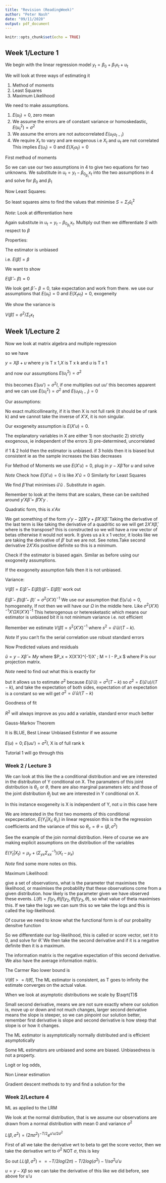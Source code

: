 ```yaml
---
title: "Revision (ReadingWeek)"
author: "Peter Nash"
date: "09/11/2020"
output: pdf_document
---
```


```r
knitr::opts_chunk$set(echo = TRUE)
```

## Week 1/Lecture 1

We begin with the linear regression model 
$y_t = \beta_0 + \beta_1 x_t + u_t$

We will look at three ways of estimating it

1) Method of moments
2) Least Squares
3) Maximum Likelihood

We need to make assumptions. 

1) $E(u_t) = 0$, zero mean
2) We assume the errors are of constant variance or homoskedastic, $E(u^2_t) = \sigma^2$
3) We assume the errors are not autocorrelated $E(u_t u_{t-i})$
4) We require $X_t$ to vary and are exogenous i.e $X_t%$ and $u_t$ are not correlated
This implies $E(u_t) = 0$ and $E(X_t u_t) = 0$

First method of moments

So we can use our two assumptions in 4 to give two equations for two unknowns. We substitute
in $u_t = y_t - \beta_0 _ \beta_1 x_t$ into the two assumptions in 4 and solve for 
$\beta_0$ and $\beta_1$

Now Least Squares:

So least squares aims to find the values that minimise $S = \Sigma_t \hat{u}^2_t$

*Note*: Look at differentiation here

Again substitute in $u_t = y_t - \beta_0 _ \beta_1 x_t$. Multiply out then we
differentiate $S$ with respect to $\beta$

Properties: 

The estimator is unbiased 

i.e. $E(\hat{\beta}) = \beta$

We want to show

$E(\hat{\beta} - \beta) = 0$

We look get $\hat{\beta} - \beta = 0$, take expectation and work from there. 
we use our  assumptions that $E(u_t) = 0$ and $E(X_t u_t) = 0$, exogeneity

We show the variance is

$V(\hat{\beta}) = \sigma^2/\Sigma_t x_t$

## Week 1/Lecture 2

Now we look at matrix algebra and multiple regression

so we have 

$y = X \beta + u$ where $y$ is T x 1,$X$ is T x k and $u$ is T x 1

and now our assumptions $E(u^2_t) = \sigma^2$

this becomes $E(u u') = \sigma^2 I$, if one multiplies out $u u'$ this becomes apparent
and we can use $E(u^2_t) = \sigma^2$ and $E(u_t u_{t-i}) = 0$

Our assumptions: 

No exact multicollinearity, if it is then X is not full rank (it should be of rank k) and
we cannot take the inverse of $X'X$, it is non singular. 

Our exogeneity assumption is $E(X'u) = 0$. 

The explanatory variables in X are either
1) non stochastic
2) strictly exogenous, ie independent of the errors
3) pre-determined, uncorrelated

if 1 & 2 hold then the estimator is unbiased.
if 3 holds then it is biased but consistent ie as the sample increases the bias decreases

For Method of Moments we use  $E(X'u) = 0$, plug in $y - X\hat{\beta}$ for $u$ and solve

*Note* Check how $E(X'u) = 0$ is like $X'\hat{u} = 0$
Similarly for Least Squares

We find $\hat\beta$ that minimises $\hat u' \hat u$ . Substitute in again.

Remember to look at the items that are scalars, these can be switched around 
$y'X\hat\beta = \hat\beta'X'y$
. 

Quadratic form, this is $x' A x$

We get something of the form $y' y - 2\hat\beta X' y + \hat\beta X'X \hat\beta$. 
Taking the derivative of the last term is like taking the derivative of a quadritic so we will get
$2 X' X \hat \beta$, where is the transpose? this is constructed so we will have a row vector of betas
otherwise it would not work. It gives us a k x 1 vector, it looks like we are taking the derivative of $\beta'$ but we are not. See notes.Take second derivative $2 X'X$is positive definite so this is a minimum.

Check if the estimator is biased again. Similar as before using our exogoneity assumptions. 

If the exogoneity assumption fails then it is not unbiased. 

Variance: 

$V(\hat\beta) = E(\hat\beta - E(\hat\beta))(\hat\beta - E(\hat\beta))'$ work out

$E(\hat\beta - \beta)(\hat\beta - \beta)' = \sigma^2(X'X)^{-1}$ We use our assumption that 
$E(u'u) =0$, homogeneity. If not then we will have our $\Omega$ in the middle here. Like
$\sigma^2 (X'X)^{-1}X'\Omega X(X'X)^{-1}$ This heterogenous or heteresketastic which means our estimator is 
unbiased bit it is not minimum variance i.e. not efficient

Remember we estimate $V(\hat\beta)= s^2(X'X)^{-1}$ where $s^2 = \hat u' \hat u/(T-k)$.

*Note* If you can't fix the serial correlation use robust standard errors

Now Predicted values and residuals

$\hat u = y - X \hat \beta = My$ where $P_x = X(X'X)^{-1}X' ; M = I - P_x $ where P is our 
projection matrix. 

*Note* need to find out what this is exactly for

but it allows us to estimate $\sigma^2$ because $E(\hat u' \hat u) = \sigma^2(T-k)$ so 
$\sigma^2 = E(\hat u' u) / (T-k)$, and take the expectation of both sides, expectation of an expectation 
is a constant so we will get $\sigma^2 = \hat u'\hat u / (T-k)$

Goodness of fit

$R^2$ will always improve as you add a variable, standard error much better

Gauss-Markov Theorem

It is BLUE, Best Linear Unbiased Estimtor if we assume

$E(u) = 0; E(u u') = \sigma^2 I$, X is of full rank k

Tutorial 1 will go through this

### Week 2 / Lecture 3

We can look at this like the a conditional distribution and we are interested in the distribution of Y conditional on X. The paramaters of this joint distribution is $\theta_c$ or $\theta$, there are also marginal parameters ietc and those of the joint distribution $\theta_j$ but we are interested in Y conditional on X. 

In this instance exogeneity is X is independent of Y, not u in this case here

We are interested in the first two moments of this conditional expecpecation, $E(Y_t|X_t; \theta_c)$ in linear regression this is the the regression coefficients and the variance of this so $\theta_c = \theta = (\beta, \sigma^2)$

See the example of the join normal distribution. Here of course we are making explicit assumptions on the distribution of the variables

$E(Y_t|X_t) = \mu_y + (\Sigma_{yx} \Sigma^{-1}_{xx})(X_t - \mu_x)$

*Note* find some more notes on this. 

Maximum Likelihood:

give a set of observations, what is the parameter that maximises the likelihood, or maximises the probablilty that these observations come from a given distribution. how likely is the parameter given we have observed these events.
$L(\theta) = f(y_1, \theta)f(y_2, \theta)f(y_3, \theta)$, so what value of theta maximises this. If we take the logs we can sum this so we take the logs and this is called the log-likelihood.

Of course we need to know what the functional form is of our probaility densitve function

So we differentiate our log-likelihood, this is called or score vector, set it to 0, and solve for $\hat\theta$. We then take the second derivative and if it is a negative definite then it is a maximum. 

The information matrix is the negative expectation of this second derivative. 
We also have the average information matrix. 

The Carmer Rao lower bound is 

$V(\hat\theta) >= I(\hat\theta)$, The ML estimator is consistent, as T goes to infinity the estimate converges on the actual value. 

When we look at asymptotic distributions we scale by $\sqrt(T)$

Small second derivative, means we are not sure exactly where our solution is, move up or down and not much changes, larger second derivative means the slope is steeper, so we can pinpoint our solution better, remember first derivative is slope and second derivative is how steep that slope is or how it changes. 

The ML estimator is asymptotically normally distributed and is efficient asymptotically

Some ML estimators are unbiased and some are biased. Unbiasedness is not a property.

Logit or log odds,

Non Linear estimation 

Gradient descent methods to try and find a solution for the 

### Week 2/Lecture 4

ML as applied to the LRM 

We look at the normal distribution, that is we assume our observations are drawn from 
a normal distribution with mean 0 and variance $\sigma^2$

$L(\beta, \sigma^2) = (2 \pi \sigma^2)^{-T/2} e^{u'u/2 \sigma^2}$

First of all we take the derivative wrt to beta to get the score vector, then we take 
the derivative wrt to $\sigma ^2$ NOT $\sigma$, this is key

So out $LL(\beta, \sigma^2) = = -T/2 log(2\pi) - T/2 log(\sigma^2) - 1/s\sigma^2 u'u$

$u = y - X\beta$ so we can take the derivative of this like we did before, see above for u'u




























